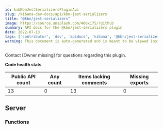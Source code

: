 ```yaml
---
id: kibKbnJestSerializersPluginApi
slug: /kibana-dev-docs/api/kbn-jest-serializers
title: "@kbn/jest-serializers"
image: https://source.unsplash.com/400x175/?github
summary: API docs for the @kbn/jest-serializers plugin
date: 2022-07-13
tags: ['contributor', 'dev', 'apidocs', 'kibana', '@kbn/jest-serializers']
warning: This document is auto-generated and is meant to be viewed inside our experimental, new docs system. Reach out in #docs-engineering for more info.
---
```




Contact [Owner missing] for questions regarding this plugin.

**Code health stats**

| Public API count  | Any count | Items lacking comments | Missing exports |
|-------------------|-----------|------------------------|-----------------|
| 13 | 0 | 13 | 0 |

## Server

### Functions
<DocDefinitionList data={kbnJestSerializersObj.server.functions}/>


